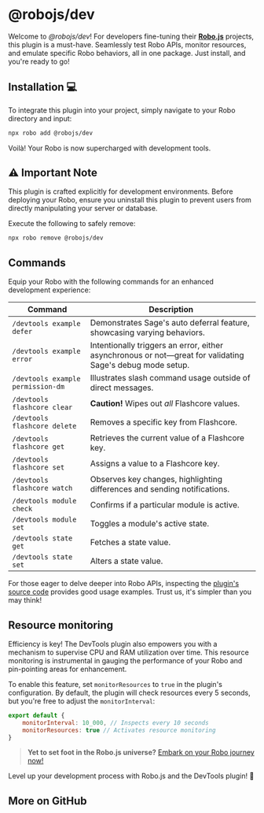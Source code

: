 
# @robojs/dev

Welcome to _@robojs/dev_! For developers fine-tuning their **[Robo.js](https://github.com/Wave-Play/robo)** projects, this plugin is a must-have. Seamlessly test Robo APIs, monitor resources, and emulate specific Robo behaviors, all in one package. Just install, and you're ready to go!

## Installation 💻

To integrate this plugin into your project, simply navigate to your Robo directory and input:

```bash
npx robo add @robojs/dev
```

Voilà! Your Robo is now supercharged with development tools.

## ⚠️ Important Note

This plugin is crafted explicitly for development environments. Before deploying your Robo, ensure you uninstall this plugin to prevent users from directly manipulating your server or database.

Execute the following to safely remove:

```bash
npx robo remove @robojs/dev
```

## Commands

Equip your Robo with the following commands for an enhanced development experience:

| Command                           | Description                                                                                               |
| --------------------------------- | --------------------------------------------------------------------------------------------------------- |
| `/devtools example defer`         | Demonstrates Sage's auto deferral feature, showcasing varying behaviors.                                  |
| `/devtools example error`         | Intentionally triggers an error, either asynchronous or not—great for validating Sage's debug mode setup. |
| `/devtools example permission-dm` | Illustrates slash command usage outside of direct messages.                                               |
| `/devtools flashcore clear`       | **Caution!** Wipes out _all_ Flashcore values.                                                            |
| `/devtools flashcore delete`      | Removes a specific key from Flashcore.                                                                    |
| `/devtools flashcore get`         | Retrieves the current value of a Flashcore key.                                                           |
| `/devtools flashcore set`         | Assigns a value to a Flashcore key.                                                                       |
| `/devtools flashcore watch`       | Observes key changes, highlighting differences and sending notifications.                                 |
| `/devtools module check`          | Confirms if a particular module is active.                                                                |
| `/devtools module set`            | Toggles a module's active state.                                                                          |
| `/devtools state get`             | Fetches a state value.                                                                                    |
| `/devtools state set`             | Alters a state value.                                                                                     |

For those eager to delve deeper into Robo APIs, inspecting the [plugin's source code](https://github.com/Wave-Play/robo.js/tree/main/packages/plugin-devtools) provides good usage examples. Trust us, it's simpler than you may think!

## Resource monitoring

Efficiency is key! The DevTools plugin also empowers you with a mechanism to supervise CPU and RAM utilization over time. This resource monitoring is instrumental in gauging the performance of your Robo and pin-pointing areas for enhancement.

To enable this feature, set `monitorResources` to `true` in the plugin's configuration. By default, the plugin will check resources every 5 seconds, but you're free to adjust the `monitorInterval`:

```js
export default {
	monitorInterval: 10_000, // Inspects every 10 seconds
	monitorResources: true // Activates resource monitoring
}
```

> **Yet to set foot in the Robo.js universe?** [Embark on your Robo journey now!](https://docs.roboplay.dev/docs/getting-started)

Level up your development process with Robo.js and the DevTools plugin! 🚀


## More on GitHub

<CardRow><Card href="https://github.com/Wave-Play/robo.js/tree/main/packages/plugin-devtools" title="🔗 GitHub Repository" description="Explore source code on GitHub."/></CardRow>